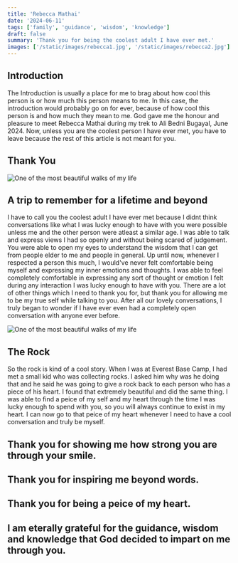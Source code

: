 ```yaml
---
title: 'Rebecca Mathai'
date: '2024-06-11'
tags: ['family', 'guidance', 'wisdom', 'knowledge']
draft: false
summary: 'Thank you for being the coolest adult I have ever met.'
images: ['/static/images/rebecca1.jpg', '/static/images/rebecca2.jpg']
---
```


## Introduction

The Introduction is usually a place for me to brag about how cool this person is or how much this person means to me. In this case, the introduction would probably go on for ever, because of how cool this person is and how much they mean to me. God gave me the honour and pleasure to meet Rebecca Mathai during my trek to Ali Bedni Bugayal, June 2024. Now, unless you are the coolest person I have ever met, you have to leave because the rest of this article is not meant for you.

## Thank You

![One of the most beautiful walks of my life](/static/images/rebecca2.jpg)

## A trip to remember for a lifetime and beyond

I have to call you the coolest adult I have ever met because I didnt think conversations like what I was lucky enough to have with you were
possible unless me and the other person were atleast a similar age. I was able to talk and express views I had so openly and without being
scared of judgement. You were able to open my eyes to understand the wisdom that I can get from people elder to me and people in general.
Up until now, whenever I respected a person this much, I would've never felt comfortable being myself and expressing my inner emotions and
thoughts. I was able to feel completely comfortable in expressing any sort of thought or emotion I felt during any interaction I was lucky
enough to have with you. There are a lot of other things which I need to thank you for, but thank you for allowing me to be my true self
while talking to you. After all our lovely conversations, I truly began to wonder if I have ever even had a completely open conversation with anyone
ever before.

![One of the most beautiful walks of my life](/static/images/rebecca1.jpg)

## The Rock

So the rock is kind of a cool story. When I was at Everest Base Camp, I had met a small kid who was collecting rocks. I asked him why was he doing that and he said he was going to give a rock back
to each person who has a piece of his heart. I found that extremely beautiful and did the same thing. I was able to find a peice of my self and my heart through the time I was lucky enough to spend
with you, so you will always continue to exist in my heart. I can now go to that peice of my heart whenever I need to have a cool conversation and truly be myself.

## Thank you for showing me how strong you are through your smile.

## Thank you for inspiring me beyond words.

## Thank you for being a peice of my heart.

## I am eterally grateful for the guidance, wisdom and knowledge that God decided to impart on me through you.
